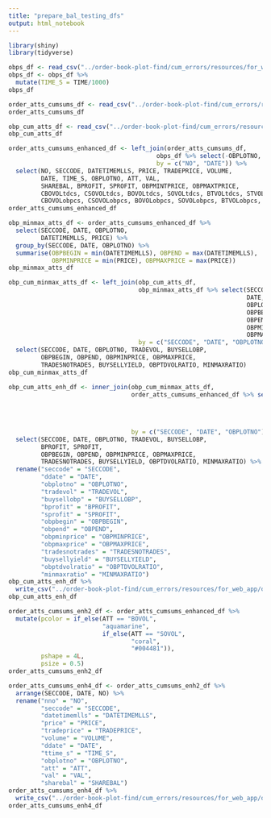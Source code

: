 ```yaml
---
title: "prepare_bal_testing_dfs"
output: html_notebook
---
```



```r
library(shiny)
library(tidyverse)
```
```r
obps_df <- read_csv("../order-book-plot-find/cum_errors/resources/for_web_app/s1_s2_2007_obps.csv")
obps_df <- obps_df %>% 
  mutate(TIME_S = TIME/1000)
obps_df
```


```r
order_atts_cumsums_df <- read_csv("../order-book-plot-find/cum_errors/resources/for_web_app/s1_s2_2007_order_atts_cumsums.csv")
order_atts_cumsums_df
```

```r
obp_cum_atts_df <- read_csv("../order-book-plot-find/cum_errors/resources/for_web_app/s1_s2_2007_obp_cum_atts.csv")
obp_cum_atts_df
```

```r
order_atts_cumsums_enhanced_df <- left_join(order_atts_cumsums_df, 
                                         obps_df %>% select(-OBPLOTNO, -SECCODE), 
                                         by = c("NO", "DATE")) %>% 
  select(NO, SECCODE, DATETIMEMLLS, PRICE, TRADEPRICE, VOLUME, 
         DATE, TIME_S, OBPLOTNO, ATT, VAL, 
         SHAREBAL, BPROFIT, SPROFIT, OBPMINTPRICE, OBPMAXTPRICE, 
         CBOVOLtdcs, CSOVOLtdcs, BOVOLtdcs, SOVOLtdcs, BTVOLtdcs, STVOLtdcs, 
         CBOVOLobpcs, CSOVOLobpcs, BOVOLobpcs, SOVOLobpcs, BTVOLobpcs, STVOLobpcs)
order_atts_cumsums_enhanced_df
```

```r
obp_minmax_atts_df <- order_atts_cumsums_enhanced_df %>% 
  select(SECCODE, DATE, OBPLOTNO,
         DATETIMEMLLS, PRICE) %>% 
  group_by(SECCODE, DATE, OBPLOTNO) %>% 
  summarise(OBPBEGIN = min(DATETIMEMLLS), OBPEND = max(DATETIMEMLLS), 
            OBPMINPRICE = min(PRICE), OBPMAXPRICE = max(PRICE))
obp_minmax_atts_df
```

```r
obp_cum_minmax_atts_df <- left_join(obp_cum_atts_df, 
                                    obp_minmax_atts_df %>% select(SECCODE,
                                                                  DATE,
                                                                  OBPLOTNO,
                                                                  OBPBEGIN,
                                                                  OBPEND,
                                                                  OBPMINPRICE,
                                                                  OBPMAXPRICE),
                                    by = c("SECCODE", "DATE", "OBPLOTNO")) %>% 
  select(SECCODE, DATE, OBPLOTNO, TRADEVOL, BUYSELLOBP,
         OBPBEGIN, OBPEND, OBPMINPRICE, OBPMAXPRICE,
         TRADESNOTRADES, BUYSELLYIELD, OBPTDVOLRATIO, MINMAXRATIO)
obp_cum_minmax_atts_df
```

```r
obp_cum_atts_enh_df <- inner_join(obp_cum_minmax_atts_df,
                                  order_atts_cumsums_enhanced_df %>% select(SECCODE,
                                                                            DATE,
                                                                            OBPLOTNO,
                                                                            BPROFIT,
                                                                            SPROFIT),
                                  by = c("SECCODE", "DATE", "OBPLOTNO")) %>% 
  select(SECCODE, DATE, OBPLOTNO, TRADEVOL, BUYSELLOBP,
         BPROFIT, SPROFIT,
         OBPBEGIN, OBPEND, OBPMINPRICE, OBPMAXPRICE,
         TRADESNOTRADES, BUYSELLYIELD, OBPTDVOLRATIO, MINMAXRATIO) %>% 
  rename("seccode" = "SECCODE",
         "ddate" = "DATE",
         "obplotno" = "OBPLOTNO",
         "tradevol" = "TRADEVOL",
         "buysellobp" = "BUYSELLOBP",
         "bprofit" = "BPROFIT",
         "sprofit" = "SPROFIT",
         "obpbegin" = "OBPBEGIN",
         "obpend" = "OBPEND",
         "obpminprice" = "OBPMINPRICE",
         "obpmaxprice" = "OBPMAXPRICE",
         "tradesnotrades" = "TRADESNOTRADES",
         "buysellyield" = "BUYSELLYIELD",
         "obptdvolratio" = "OBPTDVOLRATIO",
         "minmaxratio" = "MINMAXRATIO")
obp_cum_atts_enh_df %>% 
  write_csv("../order-book-plot-find/cum_errors/resources/for_web_app/obp_cum_atts_enh_df.csv")
obp_cum_atts_enh_df
```

```r
order_atts_cumsums_enh2_df <- order_atts_cumsums_enhanced_df %>% 
  mutate(pcolor = if_else(ATT == "BOVOL", 
                          "aquamarine", 
                          if_else(ATT == "SOVOL",
                                  "coral",
                                  "#004481")),
         pshape = 4L,
         psize = 0.5)
order_atts_cumsums_enh2_df
```

```r
order_atts_cumsums_enh4_df <- order_atts_cumsums_enh2_df %>% 
  arrange(SECCODE, DATE, NO) %>% 
  rename("nno" = "NO",
         "seccode" = "SECCODE",
         "datetimemlls" = "DATETIMEMLLS",
         "price" = "PRICE",
         "tradeprice" = "TRADEPRICE",
         "volume" = "VOLUME",
         "ddate" = "DATE",
         "ttime_s" = "TIME_S",
         "obplotno" = "OBPLOTNO",
         "att" = "ATT",
         "val" = "VAL",
         "sharebal" = "SHAREBAL")
order_atts_cumsums_enh4_df %>%
  write_csv("../order-book-plot-find/cum_errors/resources/for_web_app/order_atts_cumsums_enh4_df.csv")
order_atts_cumsums_enh4_df
```

